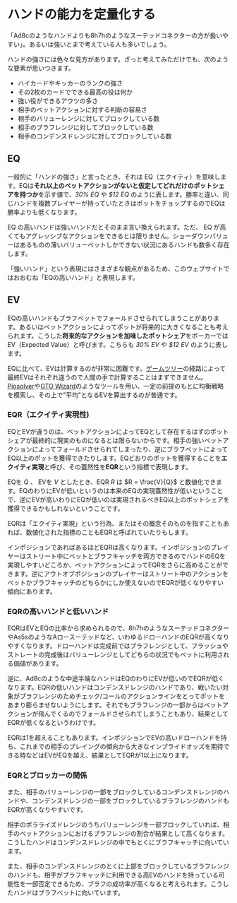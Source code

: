 # ハンドの能力を定量化する

「Ad8cのようなハンドよりも8h7hのようなスーテッドコネクターの方が扱いやすい」。あるいは強いとまで考えている人も多いでしょう。

ハンドの強さには色々な見方があります。ざっと考えてみただけでも、次のような要素が思いつきます。

- ハイカードやキッカーのランクの強さ
- その2枚のカードでできる最高の役は何か
- 強い役ができるアウツの多さ
- 相手のベットアクションに対する判断の容易さ
- 相手のバリューレンジに対してブロックしている数
- 相手のブラフレンジに対してブロックしている数
- 相手のコンデンスドレンジに対してブロックしている数

## EQ

一般的に「ハンドの強さ」と言ったとき、それは EQ（エクイティ）を意味します。EQは**それ以上のベットアクションがないと仮定してどれだけのポットシェアを持つか**を示す値で、_30% EQ_ や _$12 EQ_ のように表します。勝率と違い、同じハンドを複数プレイヤーが持っていたときはポットをチョップするのでEQは勝率よりも低くなります。

EQ の高いハンドは強いハンドだとそのまま言い換えられます。ただ、 EQ が高くてもアグレッシブなアクションをできるとは限りません。ショーダウンバリューはあるものの薄いバリューベットしかできない状況にあるハンドも数多く存在します。

<Callout intent="tip">
「強いハンド」という表現にはさまざまな観点があるため、このウェブサイトではおおむね「EQの高いハンド」と表現します。
</Callout>

## EV

EQの高いハンドもブラフベットでフォールドさせられてしまうことがあります。あるいはベットアクションによってポットが将来的に大きくなることも考えられます。こうした**将来的なアクションを加味したポットシェア**をポーカーではEV（Expected Value）と呼びます。こちらも _30% EV_ や _$12 EV_ のように表します。

EQに比べて、EVは計算するのが非常に困難です。[ゲームツリー](/game-theory-101#ゲームツリー)の経路によって最終EVはそれぞれ違うので人間の手で計算することはまずできません。[Piosolver](https://www.piosolver.com/)や[GTO Wizard](https://www.gtowizard.com)のようなツールを用い、一定の前提のもとに均衡戦略を模索し、その上で"平均"となるEVを算出するのが普通です。

### EQR（エクイティ実現性)

EQとEVが違うのは、ベットアクションによってEQとして存在するはずのポットシェアが最終的に現実のものになるとは限らないからです。相手の強いベットアクションによってフォールドさせられてしまったり、逆にブラフベットによってEQ以上のポットを獲得できたりします。EQどおりのポットを獲得することを**エクイティ実現**と呼び、その蓋然性を**EQR**という指標で表現します。

EQを $Q$ 、 EVを $V$ としたとき、EQR $R$ は $R = \frac{V}{Q}$ と数値化できます。EQのわりにEVが低いというのは本来のEQの実現蓋然性が低いということで、逆にEVが高いわりにEQが低いのは実現されるべきEQ以上のポットシェアを獲得できるかもしれないということです。

<Callout>
EQRは「エクイティ実現」という行為、またはその概念そのものを指すこともあれば、数値化された指標のこともEQRと呼ばれていたりもします。
</Callout>

インポジションであればあるほどEQRは高くなります。インポジションのプレイヤーはストリート中にベットとブラフキャッチを両方できるのでハンドのEQを実現しやすいどころか、ベットアクションによってEQRをさらに高めることができます。逆にアウトオブポジションのプレイヤーはストリート中のアクションをベットかブラフキャッチのどちらかにしか使えないのでEQRが低くなりやすい傾向にあります。

### EQRの高いハンドと低いハンド

EQRはEVとEQの比率から求められるので、8h7hのようなスーテッドコネクターやAs5sのようなAロースーテッドなど、いわゆるドローハンドのEQRが高くなりやすくなります。ドローハンドは完成前ではブラフレンジとして、フラッシュやストレートの完成後はバリューレンジとしてどちらの状況でもベットに利用される価値があります。

逆に、Ad8cのような中途半端なハンドはEQのわりにEVが低いのでEQRが低くなります。EQRの低いハンドはコンデンスドレンジのハンドであり、戦いたい対象がブラフレンジのためチェック/コールのアクションラインをとってポットをあまり膨らませないようにします。それでもブラフレンジの一部からはベットアクションが飛んでくるのでフォールドさせられてしまうこともあり、結果としてEQRが低くなるというわけです。

<Callout>
EQRは1を超えることもあります。インポジションでEVの高いドローハンドを持ち、これまでの相手のプレイングの傾向から大きなインプライドオッズを期待できる時などはEVがEQを越え、結果としてEQRが1以上になります。
</Callout>

### EQRとブロッカーの関係

また、相手のバリューレンジの一部をブロックしているコンデンスドレンジのハンドや、コンデンスドレンジの一部をブロックしているブラフレンジのハンドもEQRが高くなりやすいです。

相手のポラライズドレンジのうちバリューレンジを一部ブロックしていれば、相手のベットアクションにおけるブラフレンジの割合が結果として高くなります。こうしたハンドはコンデンスドレンジの中でもとくにブラフキャッチに向いています。

また、相手のコンデンスドレンジのとくに上部をブロックしているブラフレンジのハンドも、相手がブラフキャッチに利用できる高EVのハンドを持っている可能性を一部否定できるため、ブラフの成功率が高くなると考えられます。こうしたハンドはブラフベットに向いています。
